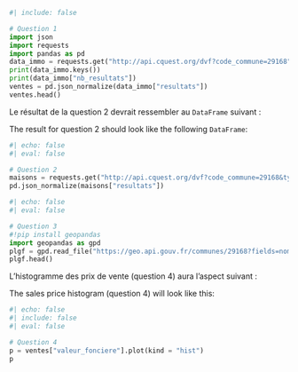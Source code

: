 ```python
#| include: false

# Question 1
import json
import requests
import pandas as pd
data_immo = requests.get("http://api.cquest.org/dvf?code_commune=29168").json()
print(data_immo.keys())
print(data_immo["nb_resultats"])
ventes = pd.json_normalize(data_immo["resultats"])
ventes.head()
```


::: {.content-visible when-profile="fr"}
Le résultat de la question 2 devrait ressembler au `DataFrame` suivant :
:::

::: {.content-visible when-profile="en"}
The result for question 2 should look like the following `DataFrame`:
:::


```python
#| echo: false
#| eval: false

# Question 2
maisons = requests.get("http://api.cquest.org/dvf?code_commune=29168&type_local=Maison").json()
pd.json_normalize(maisons["resultats"])
```

```python
#| echo: false
#| eval: false

# Question 3
#!pip install geopandas
import geopandas as gpd
plgf = gpd.read_file("https://geo.api.gouv.fr/communes/29168?fields=nom,code,codesPostaux,codeDepartement,codeRegion,population&format=geojson&geometry=contour")
plgf.head()
```


::: {.content-visible when-profile="fr"}
L'histogramme des prix de vente (question 4) aura l'aspect suivant :
:::

::: {.content-visible when-profile="en"}
The sales price histogram (question 4) will look like this:
:::

```python
#| echo: false
#| include: false
#| eval: false

# Question 4
p = ventes["valeur_fonciere"].plot(kind = "hist")
p
```
